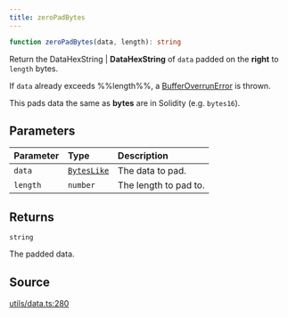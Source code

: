 ```yaml
---
title: zeroPadBytes
---
```


```ts
function zeroPadBytes(data, length): string
```

Return the DataHexString | **DataHexString** of `data` padded on the **right** to `length` bytes.

If `data` already exceeds %%length%%, a [BufferOverrunError](../interfaces/BufferOverrunError) is thrown.

This pads data the same as **bytes** are in Solidity (e.g. `bytes16`).

## Parameters

| Parameter | Type | Description |
| :------ | :------ | :------ |
| `data` | [`BytesLike`](/content/type-aliases/BytesLike) | The data to pad. |
| `length` | `number` | The length to pad to. |

## Returns

`string`

The padded data.

## Source

[utils/data.ts:280](https://github.com/dominant-strategies/quais.js/blob/751386e3ad6372322a3c76548f56b903bfed1896/src/utils/data.ts#L280)
